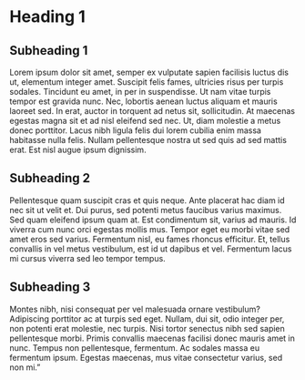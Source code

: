 # Heading 1

## Subheading 1

Lorem ipsum dolor sit amet, semper ex vulputate sapien facilisis luctus dis ut, elementum integer amet. Suscipit felis fames, ultricies risus per turpis sodales. Tincidunt eu amet, in per in suspendisse. Ut nam vitae turpis tempor est gravida nunc. Nec, lobortis aenean luctus aliquam et mauris laoreet sed. In erat, auctor in torquent ad netus sit, sollicitudin. At maecenas egestas magna sit et ad nisl eleifend sed nec. Ut, diam molestie a metus donec porttitor. Lacus nibh ligula felis dui lorem cubilia enim massa habitasse nulla felis. Nullam pellentesque nostra ut sed quis ad sed mattis erat. Est nisl augue ipsum dignissim.

## Subheading 2

Pellentesque quam suscipit cras et quis neque. Ante placerat hac diam id nec sit ut velit et. Dui purus, sed potenti metus faucibus varius maximus. Sed quam eleifend ipsum quam at. Est condimentum sit, varius ad mauris. Id viverra cum nunc orci egestas mollis mus. Tempor eget eu morbi vitae sed amet eros sed varius. Fermentum nisl, eu fames rhoncus efficitur. Et, tellus convallis in vel metus vestibulum, est id ut dapibus et vel. Fermentum lacus mi cursus viverra sed leo tempor tempus.

## Subheading 3

Montes nibh, nisi consequat per vel malesuada ornare vestibulum? Adipiscing porttitor ac at turpis sed eget. Nullam, dui sit, odio integer per, non potenti erat molestie, nec turpis. Nisi tortor senectus nibh sed sapien pellentesque morbi. Primis convallis maecenas facilisi donec mauris amet in nunc. Tempus non pellentesque, fermentum. Ac sodales massa eu fermentum ipsum. Egestas maecenas, mus vitae consectetur varius, sed non mi."
